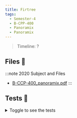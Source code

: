 ```yaml
---
title: Firtree
tags:
  - Semester-4
  - B-CPP-400
  - Panoramix
  - Panoramix
---
```

> Timeline: ?


## Files 📂

:::note 2020 Subject and Files
- [B-CCP-400_panoramix.pdf](https://github.com/Studio-17/Epitech-Subjects/raw/main/Semester-4/B-CPP-400/Panoramix/Panoramix/B-CCP-400_panoramix.pdf)
:::

## Tests 🤖
<details>
  <summary>Toggle to see the tests</summary>
  <div>
Yo
  </div>
</details>
